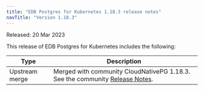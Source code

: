 ```yaml
---
title: "EDB Postgres for Kubernetes 1.18.3 release notes"
navTitle: "Version 1.18.3"
---
```


Released: 20 Mar 2023

This release of EDB Postgres for Kubernetes includes the following:

|      Type      |                                                                                  Description                                                                                   |
| -------------- | ------------------------------------------------------------------------------------------------------------------------------------------------------------------------------ |
| Upstream merge | Merged with community CloudNativePG 1.18.3. See the community [Release Notes](https://cloudnative-pg.io/documentation/1.18/release_notes/v1.18/).                                    |

